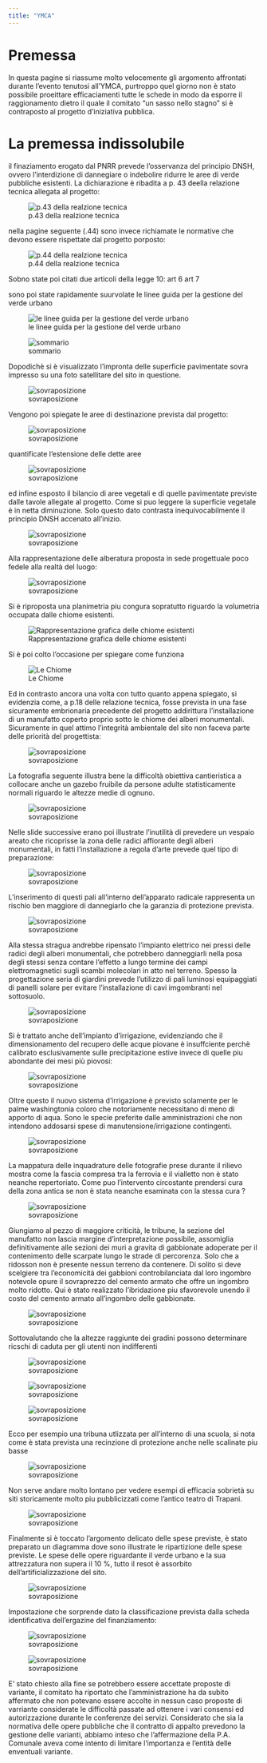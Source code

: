 ```yaml
---
title: "YMCA"
---
```


# Premessa

In questa pagine si riassume molto velocemente gli argomento affrontati durante l'evento tenutosi all'YMCA, purtroppo quel giorno non è stato possibile proeittare efficaciamenti tutte le schede in modo da esporre il raggionamento dietro il quale il comitato "un sasso nello stagno" si è contraposto al progetto d'iniziativa pubblica.

# La premessa indissolubile

il finaziamento erogato dal PNRR prevede l'osservanza del principio DNSH, ovvero l'interdizione di dannegiare o indebolire ridurre le aree di verde pubbliche esistenti.
La dichiarazione è ribadita a p. 43 deella relazione tecnica allegata al progetto:

![p.43 della realzione tecnica](/assets/img/villa/ymca_01.jpg)

nella pagine seguente (.44) sono invece richiamate le normative che devono essere rispettate dal progetto porposto:

![p.44 della realzione tecnica](/assets/img/villa/ymca_02.jpg)

Sobno state poi citati due articoli della legge 10:
art 6
art 7

sono poi state rapidamente suurvolate le linee guida per la gestione del verde urbano

![le linee guida per la gestione del verde urbano](/assets/img/villa/ymca_05.jpg)

![sommario](/assets/img/villa/ymca_06.jpg)

Dopodichè si è visualizzato l'impronta delle superficie pavimentate sovra impresso su una foto satellitare del sito in questione.

![sovraposizione](/assets/img/villa/ymca_07.jpg)

Vengono poi spiegate le aree di destinazione prevista dal progetto:

![sovraposizione](/assets/img/villa/ymca_08.jpg)

quantificate l'estensione delle dette aree

![sovraposizione](/assets/img/villa/ymca_09.jpg)

ed infine esposto il bilancio di aree vegetali e di quelle pavimentate previste dalle tavole allegate al progetto. Come si puo leggere la superficie vegetale è in netta diminuzione. Solo questo dato contrasta inequivocabilmente il principio DNSH accenato all'inizio.

![sovraposizione](/assets/img/villa/ymca_11.jpg)

Alla rappresentazione delle alberatura proposta in sede progettuale poco fedele alla realtà del luogo:

![sovraposizione](/assets/img/villa/ymca_12.jpg)

Si è riproposta una planimetria piu congura sopratutto riguardo la volumetria occupata dalle chiome esistenti.

![Rappresentazione grafica delle chiome esistenti](/assets/img/villa/ymca_13.png)

Si è poi colto l'occasione per spiegare come funziona 

![Le Chiome](/assets/img/villa/ymca_14.png)

Ed in contrasto ancora una volta con tutto quanto appena spiegato, si evidenzia come, a p.18 delle relazione tecnica, fosse prevista in una fase sicuramente embrionaria precedente del progetto addirittura l'installazione di un manufatto coperto proprio sotto le chiome dei alberi monumentali. Sicuramente in quel attimo l'integrità ambientale del sito non faceva parte delle priorità del progettista:

![sovraposizione](/assets/img/villa/ymca_15.jpg)

La fotografia seguente illustra bene la difficoltà obiettiva cantieristica a collocare anche un gazebo fruibile da persone adulte statisticamente normali riguardo le altezze medie di ognuno.

![sovraposizione](/assets/img/villa/ymca_16.png)

Nelle slide successive erano poi illustrate l'inutilità di prevedere un vespaio areato che ricoprisse la zona delle radici affiorante degli alberi monumentali, in fatti l'installazione a regola d'arte prevede quel tipo di preparazione:

![sovraposizione](/assets/img/villa/ymca_21.jpg)

L'inserimento di questi pali all'interno dell'apparato radicale rappresenta un rischio ben maggiore di dannegiarlo che la garanzia di protezione prevista.

![sovraposizione](/assets/img/villa/ymca_22.png)

Alla stessa stragua andrebbe ripensato l'impianto elettrico nei pressi delle radici degli alberi monumentali, che potrebbero danneggiarli nella posa degli stessi senza contare l'effetto a lungo termine dei campi elettromagnetici sugli scambi molecolari in atto nel terreno.
Spesso la progettazione seria di giardini prevede l'utilizzo di pali luminosi equipaggiati di panelli solare per evitare l'installazione di cavi imgombranti nel sottosuolo.

![sovraposizione](/assets/img/villa/ymca_23.jpg)

Si è trattato anche dell'impianto d'irrigazione, evidenziando che il dimensionamento del recupero delle acque piovane è insuffciente perchè calibrato esclusivamente sulle precipitazione estive invece di quelle piu abondante dei mesi più piovosi:

![sovraposizione](/assets/img/villa/ymca_26.jpg)

Oltre questo il nuovo sistema d'irrigazione è previsto solamente per le palme washingtonia coloro che notoriamente necessitano di meno di apporto di aqua. Sono le specie preferite dalle amministrazioni che non intendono addosarsi spese di manutensione/irrigazione contingenti. 

![sovraposizione](/assets/img/villa/ymca_24.jpg)

La mappatura delle inquadrature delle fotografie prese durante il rilievo mostra come la fascia compresa tra la ferrovia e il vialletto non è stato neanche repertoriato. Come puo l'intervento circostante prendersi cura della zona antica se non è stata neanche esaminata con la stessa cura ?

![sovraposizione](/assets/img/villa/ymca_25.jpg)

Giungiamo al pezzo di maggiore criticità, le tribune, la sezione del manufatto non lascia margine d'interpretazione possibile, assomiglia definitivamente alle sezioni dei muri a gravita di gabbionate adoperate per il contenimento delle scarpate lungo le strade di percorenza. Solo che a ridosson non è presente nessun terreno da contenere. Di solito si deve scelgiere tra l'economicità dei gabbioni controbilanciata dal loro ingombro notevole opure il sovraprezzo del cemento armato che offre un ingombro molto ridotto.
Qui è stato  realizzato l'ibridazione piu sfavorevole unendo il costo del cemento armato all'ingombro delle gabbionate.

![sovraposizione](/assets/img/villa/ymca_27.jpg)

Sottovalutando che la altezze raggiunte dei gradini possono determinare ricschi di caduta per gli utenti non indifferenti

![sovraposizione](/assets/img/villa/ymca_29.jpg)

![sovraposizione](/assets/img/villa/ymca_30.jpg)

![sovraposizione](/assets/img/villa/ymca_31.jpg)

Ecco per esempio una tribuna utlizzata per all'interno di una scuola, si nota come è stata prevista una recinzione di protezione anche nelle scalinate piu basse

![sovraposizione](/assets/img/villa/ymca_33.jpg)


Non serve andare molto lontano per vedere esempi di efficacia sobrietà su siti storicamente molto piu pubblicizzati come l'antico teatro di Trapani.

![sovraposizione](/assets/img/villa/ymca_32.jpg)

Finalmente si è toccato l'argomento delicato delle spese previste, è stato preparato un diagramma dove sono illustrate le ripartizione delle spese previste. Le spese delle opere riguardante il verde urbano e la sua attrezzatura non supera il 10 %, tutto il resot è assorbito dell'artificializzazione del sito. 

![sovraposizione](/assets/img/villa/ymca_36.png)

Impostazione che sorprende dato la classificazione prevista dalla scheda identificativa dell'ergazine del finanziamento:

![sovraposizione](/assets/img/villa/ymca_34.jpg)

![sovraposizione](/assets/img/villa/ymca_35.jpg)

E' stato chiesto alla fine se potrebbero essere accettate proposte di variante, il comitato ha riportato che l'amministrazione ha da subito affermato che non potevano essere accolte in nessun caso proposte di varriante considerate le difficoltà passate ad ottenere i vari consensi ed autorizzazione durante le conferenze dei servizi. Considerato che sia la normativa delle opere pubbliche che il contratto di appalto prevedono la gestione delle varianti, abbiamo inteso che l'affermazione della P.A. Comunale aveva come intento di limitare l'importanza e l'entità delle enventuali variante.






